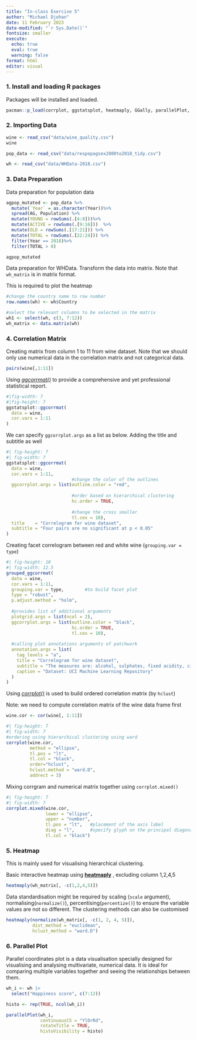 ```yaml
---
title: "In-class Exercise 5"
author: "Michael Djohan"
date: 11 February 2023
date-modified: "`r Sys.Date()`"
fontsize: smaller
execute: 
  echo: true
  eval: true
  warning: false
format: html
editor: visual
---
```


### 1. Install and loading R packages

Packages will be installed and loaded.

```r
pacman::p_load(corrplot, ggstatsplot, heatmaply, GGally, parallelPlot, tidyverse)
```

### 2. Importing Data

```r
wine <- read_csv("data/wine_quality.csv")
wine
```

```r
pop_data <- read_csv("data/respopagsex2000to2018_tidy.csv") 
```

```r
wh <- read_csv("data/WHData-2018.csv")
```

### 3. Data Preparation

Data preparation for population data

```r
agpop_mutated <- pop_data %>%
  mutate(`Year` = as.character(Year))%>%
  spread(AG, Population) %>%
  mutate(YOUNG = rowSums(.[4:8]))%>%
  mutate(ACTIVE = rowSums(.[9:16]))  %>%
  mutate(OLD = rowSums(.[17:21])) %>%
  mutate(TOTAL = rowSums(.[22:24])) %>%
  filter(Year == 2018)%>%
  filter(TOTAL > 0)

agpop_mutated
```

Data preparation for WHData. Transform the data into matrix. Note that `wh_matrix` is in matrix format.

This is required to plot the heatmap

```r
#change the country name to row number
row.names(wh) <- wh$Country

#select the relevant columns to be selected in the matrix
wh1 <- select(wh, c(3, 7:12))
wh_matrix <- data.matrix(wh)
```

### 4. Correlation Matrix

Creating matrix from column 1 to 11 from wine dataset. Note that we should only use numerical data in the correlation matrix and not categorical data.

```r
pairs(wine[,1:11])
```

Using [*ggcorrmat()*](https://indrajeetpatil.github.io/ggstatsplot/reference/ggcorrmat.html) to provide a comprehensive and yet professional statistical report.

```r
#|fig-width: 7
#|fig-height: 7
ggstatsplot::ggcorrmat(
  data = wine, 
  cor.vars = 1:11
)
```

We can specify `ggcorrplot.args` as a list as below. Adding the title and subtitle as well

```r
#| fig-height: 7
#| fig-width: 7
ggstatsplot::ggcorrmat(
  data = wine, 
  cor.vars = 1:11,
                         #change the color of the outlines
  ggcorrplot.args = list(outline.color = "red", 
                         
                         #order based on hierarchical clustering
                         hc.order = TRUE,
                         
                         #change the cross smaller
                         tl.cex = 10),
  title    = "Correlogram for wine dataset",
  subtitle = "Four pairs are no significant at p < 0.05"
)
```

Creating facet correlogram between red and white wine (`grouping.var = type`)

```r
#| fig-height: 10
#| fig-width: 12.5
grouped_ggcorrmat(
  data = wine,
  cor.vars = 1:11,
  grouping.var = type,        #to build facet plot
  type = "robust",
  p.adjust.method = "holm",
  
  #provides list of additional arguments
  plotgrid.args = list(ncol = 2),       
  ggcorrplot.args = list(outline.color = "black", 
                         hc.order = TRUE,
                         tl.cex = 10),
  
  #calling plot annotations arguments of patchwork
  annotation.args = list(               
    tag_levels = "a",
    title = "Correlogram for wine dataset",
    subtitle = "The measures are: alcohol, sulphates, fixed acidity, citric acid, chlorides, residual sugar, density, free sulfur dioxide and volatile acidity",
    caption = "Dataset: UCI Machine Learning Repository"
  )
)
```

Using [*corrplot()*](https://www.rdocumentation.org/packages/corrplot/versions/0.2-0/topics/corrplot) is used to build ordered correlation matrix (by `hclust`)

Note: we need to compute correlation matrix of the wine data frame first

```r
wine.cor <- cor(wine[, 1:11])
```

```r
#| fig-height: 7
#| fig-width: 7
#ordering using hierarchical clustering using ward
corrplot(wine.cor, 
         method = "ellipse", 
         tl.pos = "lt",
         tl.col = "black",
         order="hclust",
         hclust.method = "ward.D",
         addrect = 3)
```

Mixing corrgram and numerical matrix together using `corrplot.mixed()`

```r
#| fig-height: 7
#| fig-width: 7
corrplot.mixed(wine.cor, 
               lower = "ellipse", 
               upper = "number",
               tl.pos = "lt",   #placement of the axis label
               diag = "l",      #specify glyph on the principal diagonal
               tl.col = "black")
```

### 5. Heatmap

This is mainly used for visualising hierarchical clustering.

Basic interactive heatmap using [**heatmaply**](http://talgalili.github.io/heatmaply/) , excluding column 1,2,4,5

```r
heatmaply(wh_matrix[, -c(1,2,4,5)])
```

Data standardisation might be required by scaling (`scale` argument), normalising(`normalize()`), percentising(`percentize()`) to ensure the variable values are not so different. The clustering methods can also be customised

```r
heatmaply(normalize(wh_matrix[, -c(1, 2, 4, 5)]),
          dist_method = "euclidean",
          hclust_method = "ward.D")
```

### 6. Parallel Plot

Parallel coordinates plot is a data visualisation specially designed for visualising and analysing multivariate, numerical data. It is ideal for comparing multiple variables together and seeing the relationships between them.

```r
wh_i <- wh |> 
  select("Happiness score", c(7:12))
```

```r
histo <- rep(TRUE, ncol(wh_i))

parallelPlot(wh_i,
             continuousCS = "YlOrRd",
             rotateTitle = TRUE,
             histoVisibility = histo)
```
